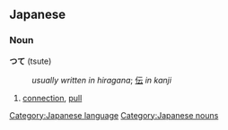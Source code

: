 {{see|って}}

==Japanese==
[[Category:Japanese language]]
===Noun===
[[Category:Japanese nouns]]
'''つて''' (tsute)
:''usually written in hiragana''; [[伝]] ''in kanji''

# [[connection]], [[pull]]